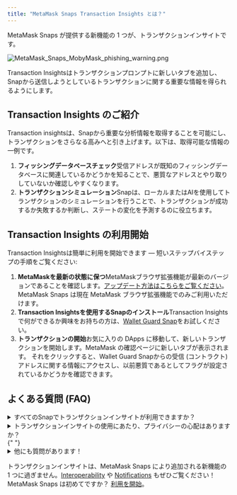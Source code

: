 ```yaml
---
title: "MetaMask Snaps Transaction Insights とは？"
---
```


MetaMask Snaps が提供する新機能の 1 つが、トランザクションインサイトです。

<div class="center-container">
  <div class="img-small">
    <img
      src={
        require("../../../../../img/metamask-snaps/what-are-security-snaps/MetaMask_Snaps_MobyMask_phishing_warning.png")
          .default
      }
      alt="MetaMask_Snaps_MobyMask_phishing_warning.png"
    />
  </div>
</div>

Transaction Insightsはトランザクションプロンプトに新しいタブを追加し、Snapから送信しようとしているトランザクションに関する重要な情報を得られるようにします。

## Transaction Insights のご紹介

Transaction insightsは、Snapから重要な分析情報を取得することを可能にし、トランザクションをさらなる高みへと引き上げます。以下は、取得可能な情報の一例です。

1. **フィッシングデータベースチェック**受信アドレスが既知のフィッシングデータベースに関連しているかどうかを知ることで、悪質なアドレスとやり取りしていないか確認しやすくなります。
2. **トランザクションシミュレーション**Snapは、ローカルまたはAIを使用してトランザクションのシミュレーションを行うことで、トランザクションが成功するか失敗するか判断し、ステートの変化を予測するのに役立ちます。

## Transaction Insights の利用開始

Transaction Insightsは簡単に利用を開始できます — 短いステップバイステップの手順をご覧ください:

1. **MetaMaskを最新の状態に保つ**MetaMaskブラウザ拡張機能が最新のバージョンであることを確認します。[アップデート方法はこちらをご覧ください](/managing-my-wallet/using-metamask/how-to-update-the-version-of-metamask)。 MetaMask Snaps は現在 MetaMask ブラウザ拡張機能でのみご利用いただけます。
2. **Transaction Insightsを使用するSnapのインストール**Transaction Insightsで何ができるか興味をお持ちの方は、[Wallet Guard Snap](https://snaps.metamask.io/snap/npm/wallet-guard-snap?utm_source=metamaskSupport&utm_medium=knowledge-base&utm_campaign=2023_Sep_snaps-launch_content_txinsights)をお試しください。
3. **トランザクションの開始**お気に入りの DApps に移動して、新しいトランザクションを開始します。MetaMask の確認ページに新しいタブが表示されます。 それをクリックすると、Wallet Guard Snapからの受信 (コントラクト) アドレスに関する情報にアクセスし、以前悪質であるとしてフラグが設定されているかどうかを確認できます。

## よくある質問 (FAQ)

<details>
<summary>すべてのSnapでトランザクションインサイトが利用できますか？</summary>

<div>

すべてのSnapがトランザクションインサイトを使用するわけではありません。 トランザクションインサイトを使用するかは、それぞれのSnapの説明をご確認ください。 Snapをインストールする際、要求されるアクセス許可を確認することでも、トランザクションインサイトを使用するかどうかがわかります。

<div class="center-container">
  <div class="img-medium">
    <img
      src={
        require("../../../../../img/metamask-snaps/what-are-security-snaps/MetaMask_Snaps_transaction_insights_permission.png")
          .default
      }
      alt="トランザクションインサイトの取得と表示"
    />
  </div>
</div>

</div>
</details>

<details>
  <summary>
    トランザクションインサイトの使用にあたり、プライバシーの心配はありますか？
  </summary>
  <div>
    {" "}
    Snapがアクセスできる情報はその種類ごとに異なり、インストール時にどのようなアクセス許可を付与されるかによって決まります。
    サードパーティにより開発されたSnapに共有されたユーザーデータは、すべてSnapの開発者により直接収集されます。MetaMaskはこのデータにアクセスできません。
    Snapは信頼できる開発者からのみインストールし、インストールする前に必ずSnapのプライバシーポリシーおよび利用規約を確認してください。{" "}
  </div>
</details>{" "}

<details>
  <summary>他にも質問があります！</summary>
  <div>
    {" "}
    [MetaMask Snaps に関するよくある質問ページ](/metamask-snaps/metamask-snaps-faq)をご覧ください。{" "}
  </div>
</details>

トランザクションインサイトは、MetaMask Snaps により追加される新機能の 1 つに過ぎません。[Interoperability](/metamask-snaps/what-are-interoperability-snaps) や [Notifications](/metamask-snaps/what-are-communication-snaps) もぜひご覧ください！ MetaMask Snaps は初めてですか？ [利用を開始](/metamask-snaps/getting-started-with-metamask-snaps)。
